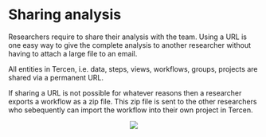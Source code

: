 # Sharing analysis {#sharing-analysis}
Researchers require to share their analysis with the team. Using a URL is one easy way to give the complete analysis to another researcher without having to attach a large file to an email.

All entities in Tercen, i.e. data, steps, views, workflows, groups, projects are shared via a permanent URL.

If sharing a URL is not possible for whatever reasons then a researcher exports a workflow as a zip file. This zip file is sent to the other researchers who sebequently can import the workflow into their own project in Tercen.


<center>![](images\share.png)</center>
